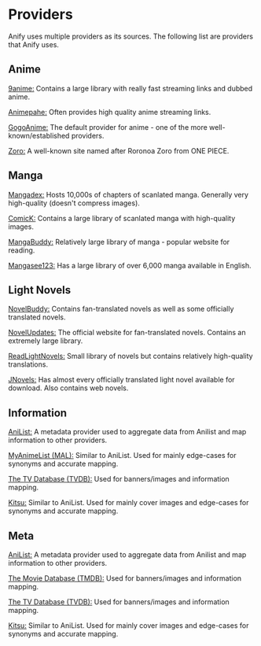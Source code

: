 # Providers
Anify uses multiple providers as its sources. The following list are providers that Anify uses.

## Anime

[9anime:](https://9anime.pl) Contains a large library with really fast streaming links and dubbed anime.

[Animepahe:](https://animepahe.com) Often provides high quality anime streaming links.

[GogoAnime:](https://gogoanime.dk) The default provider for anime - one of the more well-known/established providers.

[Zoro:](https://zoro.to) A well-known site named after Roronoa Zoro from ONE PIECE.

## Manga

[Mangadex:](https://mangadex.org) Hosts 10,000s of chapters of scanlated manga. Generally very high-quality (doesn't compress images).

[ComicK:](https://comick.app) Contains a large library of scanlated manga with high-quality images.

[MangaBuddy:](https://mangabuddy.com) Relatively large library of manga - popular website for reading.

[Mangasee123:](https://mangasee123.com) Has a large library of over 6,000 manga available in English.

## Light Novels

[NovelBuddy:](https://novelbuddy.com) Contains fan-translated novels as well as some officially translated novels.

[NovelUpdates:](https://novelupdates.com) The official website for fan-translated novels. Contains an extremely large library.

[ReadLightNovels:](https://readlightnovels.net) Small library of novels but contains relatively high-quality translations.

[JNovels:](https://jnovels.com) Has almost every officially translated light novel available for download. Also contains web novels.

## Information

[AniList:](https://anilist.co) A metadata provider used to aggregate data from Anilist and map information to other providers.

[MyAnimeList (MAL):](https://myanimelist.net) Similar to AniList. Used for mainly edge-cases for synonyms and accurate mapping.

[The TV Database (TVDB):](https://thetvdb.com) Used for banners/images and information mapping.

[Kitsu:](https://kitsu.io) Similar to AniList. Used for mainly cover images and edge-cases for synonyms and accurate mapping.

## Meta

[AniList:](https://anilist.co) A metadata provider used to aggregate data from Anilist and map information to other providers.

[The Movie Database (TMDB):](https://www.themoviedb.org) Used for banners/images and information mapping.

[The TV Database (TVDB):](https://thetvdb.com) Used for banners/images and information mapping.

[Kitsu:](https://kitsu.io) Similar to AniList. Used for mainly cover images and edge-cases for synonyms and accurate mapping.